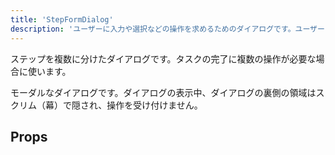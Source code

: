 ```yaml
---
title: 'StepFormDialog'
description: 'ユーザーに入力や選択などの操作を求めるためのダイアログです。ユーザーは操作内容をシステムに送信できます。'
---
```


ステップを複数に分けたダイアログです。タスクの完了に複数の操作が必要な場合に使います。

モーダルなダイアログです。ダイアログの表示中、ダイアログの裏側の領域はスクリム（幕）で隠され、操作を受け付けません。


<ComponentStory name="StepFormDialog" />


## Props

<ComponentPropsTable name="StepFormDialog" />
